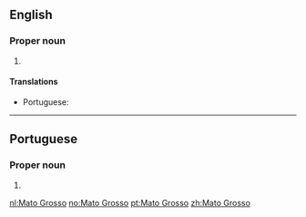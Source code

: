 ==English==
{{wikipedia}}

===Proper noun===
{{head|en|proper noun|head=[[mato|Mato]] [[grosso|Grosso]]}}

# {{place:Brazil/state|en|capital=Cuiabá|region=Center-West Region}}

====Translations====
{{trans-top|state in central-western Brazil}}
* Portuguese: {{t|pt|Mato Grosso|m}}
{{trans-mid}}
{{trans-bottom}}

----

==Portuguese==

===Proper noun===
{{pt-proper noun}}

# {{place:Brazil/state|pt|capital=Cuiabá|region=Center-West Region}}

[[nl:Mato Grosso]]
[[no:Mato Grosso]]
[[pt:Mato Grosso]]
[[zh:Mato Grosso]]